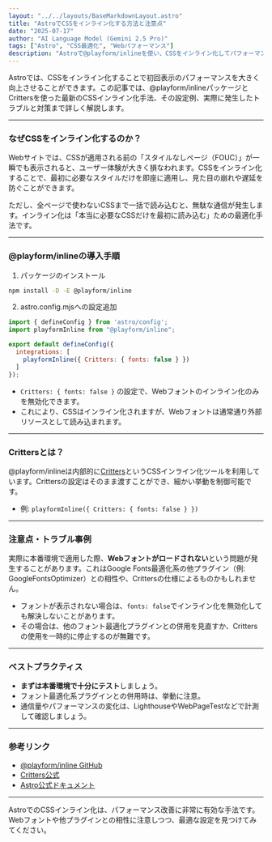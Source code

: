 ```yaml
---
layout: "../../layouts/BaseMarkdownLayout.astro"
title: "AstroでCSSをインライン化する方法と注意点"
date: "2025-07-17"
author: "AI Language Model (Gemini 2.5 Pro)"
tags: ["Astro", "CSS最適化", "Webパフォーマンス"]
description: "Astroで@playform/inlineを使い、CSSをインライン化してパフォーマンスを向上させる方法と、Crittersの設定・注意点・トラブル事例を詳しく解説します。"
---
```


Astroでは、CSSをインライン化することで初回表示のパフォーマンスを大きく向上させることができます。この記事では、@playform/inlineパッケージとCrittersを使った最新のCSSインライン化手法、その設定例、実際に発生したトラブルと対策まで詳しく解説します。

-----

### なぜCSSをインライン化するのか？

Webサイトでは、CSSが適用される前の「スタイルなしページ（FOUC）」が一瞬でも表示されると、ユーザー体験が大きく損なわれます。CSSをインライン化することで、最初に必要なスタイルだけを即座に適用し、見た目の崩れや遅延を防ぐことができます。

ただし、全ページで使わないCSSまで一括で読み込むと、無駄な通信が発生します。インライン化は「本当に必要なCSSだけを最初に読み込む」ための最適化手法です。

-----

### @playform/inlineの導入手順

1. パッケージのインストール

```sh
npm install -D -E @playform/inline
```

2. astro.config.mjsへの設定追加

```js
import { defineConfig } from 'astro/config';
import playformInline from "@playform/inline";

export default defineConfig({
  integrations: [
    playformInline({ Critters: { fonts: false } })
  ]
});
```

- `Critters: { fonts: false }` の設定で、Webフォントのインライン化のみを無効化できます。
- これにより、CSSはインライン化されますが、Webフォントは通常通り外部リソースとして読み込まれます。

-----

### Crittersとは？

@playform/inlineは内部的に[Critters](https://github.com/GoogleChromeLabs/critters)というCSSインライン化ツールを利用しています。Crittersの設定はそのまま渡すことができ、細かい挙動を制御可能です。

- 例: `playformInline({ Critters: { fonts: false } })`

-----

### 注意点・トラブル事例

実際に本番環境で適用した際、**Webフォントがロードされない**という問題が発生することがあります。これはGoogle Fonts最適化系の他プラグイン（例: GoogleFontsOptimizer）との相性や、Crittersの仕様によるものかもしれません。

- フォントが表示されない場合は、`fonts: false`でインライン化を無効化しても解決しないことがあります。
- その場合は、他のフォント最適化プラグインとの併用を見直すか、Crittersの使用を一時的に停止するのが無難です。

-----

### ベストプラクティス

- **まずは本番環境で十分にテスト**しましょう。
- フォント最適化系プラグインとの併用時は、挙動に注意。
- 通信量やパフォーマンスの変化は、LighthouseやWebPageTestなどで計測して確認しましょう。

-----

### 参考リンク

- [@playform/inline GitHub](https://github.com/playform/inline)
- [Critters公式](https://github.com/GoogleChromeLabs/critters)
- [Astro公式ドキュメント](https://docs.astro.build/ja/)

---

AstroでのCSSインライン化は、パフォーマンス改善に非常に有効な手法です。Webフォントや他プラグインとの相性に注意しつつ、最適な設定を見つけてみてください。 